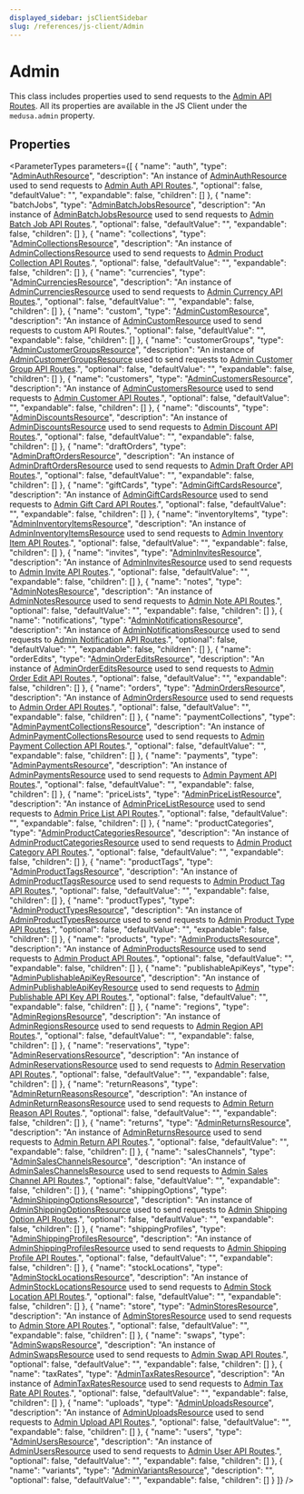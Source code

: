 ```yaml
---
displayed_sidebar: jsClientSidebar
slug: /references/js-client/Admin
---
```



# Admin

This class includes properties used to send requests to the [Admin API Routes](https://docs.medusajs.com/api/admin). All its properties
are available in the JS Client under the `medusa.admin` property.

## Properties

<ParameterTypes parameters={[
  {
    "name": "auth",
    "type": "[AdminAuthResource](js_client.AdminAuthResource.mdx)",
    "description": "An instance of [AdminAuthResource](js_client.AdminAuthResource.mdx) used to send requests to [Admin Auth API Routes](https://docs.medusajs.com/api/admin#auth).",
    "optional": false,
    "defaultValue": "",
    "expandable": false,
    "children": []
  },
  {
    "name": "batchJobs",
    "type": "[AdminBatchJobsResource](js_client.AdminBatchJobsResource.mdx)",
    "description": "An instance of [AdminBatchJobsResource](js_client.AdminBatchJobsResource.mdx) used to send requests to [Admin Batch Job API Routes](https://docs.medusajs.com/api/admin#batch-jobs).",
    "optional": false,
    "defaultValue": "",
    "expandable": false,
    "children": []
  },
  {
    "name": "collections",
    "type": "[AdminCollectionsResource](js_client.AdminCollectionsResource.mdx)",
    "description": "An instance of [AdminCollectionsResource](js_client.AdminCollectionsResource.mdx) used to send requests to [Admin Product Collection API Routes](https://docs.medusajs.com/api/admin#product-collections).",
    "optional": false,
    "defaultValue": "",
    "expandable": false,
    "children": []
  },
  {
    "name": "currencies",
    "type": "[AdminCurrenciesResource](js_client.AdminCurrenciesResource.mdx)",
    "description": "An instance of [AdminCurrenciesResource](js_client.AdminCurrenciesResource.mdx) used to send requests to [Admin Currency API Routes](https://docs.medusajs.com/api/admin#currencies\\_getcurrencies).",
    "optional": false,
    "defaultValue": "",
    "expandable": false,
    "children": []
  },
  {
    "name": "custom",
    "type": "[AdminCustomResource](js_client.AdminCustomResource.mdx)",
    "description": "An instance of [AdminCustomResource](js_client.AdminCustomResource.mdx) used to send requests to custom API Routes.",
    "optional": false,
    "defaultValue": "",
    "expandable": false,
    "children": []
  },
  {
    "name": "customerGroups",
    "type": "[AdminCustomerGroupsResource](js_client.AdminCustomerGroupsResource.mdx)",
    "description": "An instance of [AdminCustomerGroupsResource](js_client.AdminCustomerGroupsResource.mdx) used to send requests to [Admin Customer Group API Routes](https://docs.medusajs.com/api/admin#customer-groups).",
    "optional": false,
    "defaultValue": "",
    "expandable": false,
    "children": []
  },
  {
    "name": "customers",
    "type": "[AdminCustomersResource](js_client.AdminCustomersResource.mdx)",
    "description": "An instance of [AdminCustomersResource](js_client.AdminCustomersResource.mdx) used to send requests to [Admin Customer API Routes](https://docs.medusajs.com/api/admin#customers).",
    "optional": false,
    "defaultValue": "",
    "expandable": false,
    "children": []
  },
  {
    "name": "discounts",
    "type": "[AdminDiscountsResource](js_client.AdminDiscountsResource.mdx)",
    "description": "An instance of [AdminDiscountsResource](js_client.AdminDiscountsResource.mdx) used to send requests to [Admin Discount API Routes](https://docs.medusajs.com/api/admin#discounts).",
    "optional": false,
    "defaultValue": "",
    "expandable": false,
    "children": []
  },
  {
    "name": "draftOrders",
    "type": "[AdminDraftOrdersResource](js_client.AdminDraftOrdersResource.mdx)",
    "description": "An instance of [AdminDraftOrdersResource](js_client.AdminDraftOrdersResource.mdx) used to send requests to [Admin Draft Order API Routes](https://docs.medusajs.com/api/admin#draft-orders).",
    "optional": false,
    "defaultValue": "",
    "expandable": false,
    "children": []
  },
  {
    "name": "giftCards",
    "type": "[AdminGiftCardsResource](js_client.AdminGiftCardsResource.mdx)",
    "description": "An instance of [AdminGiftCardsResource](js_client.AdminGiftCardsResource.mdx) used to send requests to [Admin Gift Card API Routes](https://docs.medusajs.com/api/admin#gift-cards).",
    "optional": false,
    "defaultValue": "",
    "expandable": false,
    "children": []
  },
  {
    "name": "inventoryItems",
    "type": "[AdminInventoryItemsResource](js_client.AdminInventoryItemsResource.mdx)",
    "description": "An instance of [AdminInventoryItemsResource](js_client.AdminInventoryItemsResource.mdx) used to send requests to [Admin Inventory Item API Routes](https://docs.medusajs.com/api/admin#inventory-items).",
    "optional": false,
    "defaultValue": "",
    "expandable": false,
    "children": []
  },
  {
    "name": "invites",
    "type": "[AdminInvitesResource](js_client.AdminInvitesResource.mdx)",
    "description": "An instance of [AdminInvitesResource](js_client.AdminInvitesResource.mdx) used to send requests to [Admin Invite API Routes](https://docs.medusajs.com/api/admin#invites).",
    "optional": false,
    "defaultValue": "",
    "expandable": false,
    "children": []
  },
  {
    "name": "notes",
    "type": "[AdminNotesResource](js_client.AdminNotesResource.mdx)",
    "description": "An instance of [AdminNotesResource](js_client.AdminNotesResource.mdx) used to send requests to [Admin Note API Routes](https://docs.medusajs.com/api/admin#notes).",
    "optional": false,
    "defaultValue": "",
    "expandable": false,
    "children": []
  },
  {
    "name": "notifications",
    "type": "[AdminNotificationsResource](js_client.AdminNotificationsResource.mdx)",
    "description": "An instance of [AdminNotificationsResource](js_client.AdminNotificationsResource.mdx) used to send requests to [Admin Notification API Routes](https://docs.medusajs.com/api/admin#notifications).",
    "optional": false,
    "defaultValue": "",
    "expandable": false,
    "children": []
  },
  {
    "name": "orderEdits",
    "type": "[AdminOrderEditsResource](js_client.AdminOrderEditsResource.mdx)",
    "description": "An instance of [AdminOrderEditsResource](js_client.AdminOrderEditsResource.mdx) used to send requests to [Admin Order Edit API Routes](https://docs.medusajs.com/api/admin#order-edits).",
    "optional": false,
    "defaultValue": "",
    "expandable": false,
    "children": []
  },
  {
    "name": "orders",
    "type": "[AdminOrdersResource](js_client.AdminOrdersResource.mdx)",
    "description": "An instance of [AdminOrdersResource](js_client.AdminOrdersResource.mdx) used to send requests to [Admin Order API Routes](https://docs.medusajs.com/api/admin#orders).",
    "optional": false,
    "defaultValue": "",
    "expandable": false,
    "children": []
  },
  {
    "name": "paymentCollections",
    "type": "[AdminPaymentCollectionsResource](js_client.AdminPaymentCollectionsResource.mdx)",
    "description": "An instance of [AdminPaymentCollectionsResource](js_client.AdminPaymentCollectionsResource.mdx) used to send requests to [Admin Payment Collection API Routes](https://docs.medusajs.com/api/admin#payment-collections).",
    "optional": false,
    "defaultValue": "",
    "expandable": false,
    "children": []
  },
  {
    "name": "payments",
    "type": "[AdminPaymentsResource](js_client.AdminPaymentsResource.mdx)",
    "description": "An instance of [AdminPaymentsResource](js_client.AdminPaymentsResource.mdx) used to send requests to [Admin Payment API Routes](https://docs.medusajs.com/api/admin#payments).",
    "optional": false,
    "defaultValue": "",
    "expandable": false,
    "children": []
  },
  {
    "name": "priceLists",
    "type": "[AdminPriceListResource](js_client.AdminPriceListResource.mdx)",
    "description": "An instance of [AdminPriceListResource](js_client.AdminPriceListResource.mdx) used to send requests to [Admin Price List API Routes](https://docs.medusajs.com/api/admin#price-lists).",
    "optional": false,
    "defaultValue": "",
    "expandable": false,
    "children": []
  },
  {
    "name": "productCategories",
    "type": "[AdminProductCategoriesResource](js_client.AdminProductCategoriesResource.mdx)",
    "description": "An instance of [AdminProductCategoriesResource](js_client.AdminProductCategoriesResource.mdx) used to send requests to [Admin Product Category API Routes](https://docs.medusajs.com/api/admin#product-categories).",
    "optional": false,
    "defaultValue": "",
    "expandable": false,
    "children": []
  },
  {
    "name": "productTags",
    "type": "[AdminProductTagsResource](js_client.AdminProductTagsResource.mdx)",
    "description": "An instance of [AdminProductTagsResource](js_client.AdminProductTagsResource.mdx) used to send requests to [Admin Product Tag API Routes](https://docs.medusajs.com/api/admin#product-tags).",
    "optional": false,
    "defaultValue": "",
    "expandable": false,
    "children": []
  },
  {
    "name": "productTypes",
    "type": "[AdminProductTypesResource](js_client.AdminProductTypesResource.mdx)",
    "description": "An instance of [AdminProductTypesResource](js_client.AdminProductTypesResource.mdx) used to send requests to [Admin Product Type API Routes](https://docs.medusajs.com/api/admin#product-types).",
    "optional": false,
    "defaultValue": "",
    "expandable": false,
    "children": []
  },
  {
    "name": "products",
    "type": "[AdminProductsResource](js_client.AdminProductsResource.mdx)",
    "description": "An instance of [AdminProductsResource](js_client.AdminProductsResource.mdx) used to send requests to [Admin Product API Routes](https://docs.medusajs.com/api/admin#products).",
    "optional": false,
    "defaultValue": "",
    "expandable": false,
    "children": []
  },
  {
    "name": "publishableApiKeys",
    "type": "[AdminPublishableApiKeyResource](js_client.AdminPublishableApiKeyResource.mdx)",
    "description": "An instance of [AdminPublishableApiKeyResource](js_client.AdminPublishableApiKeyResource.mdx) used to send requests to [Admin Publishable API Key API Routes](https://docs.medusajs.com/api/admin#publishable-api-keys).",
    "optional": false,
    "defaultValue": "",
    "expandable": false,
    "children": []
  },
  {
    "name": "regions",
    "type": "[AdminRegionsResource](js_client.AdminRegionsResource.mdx)",
    "description": "An instance of [AdminRegionsResource](js_client.AdminRegionsResource.mdx) used to send requests to [Admin Region API Routes](https://docs.medusajs.com/api/admin#regions).",
    "optional": false,
    "defaultValue": "",
    "expandable": false,
    "children": []
  },
  {
    "name": "reservations",
    "type": "[AdminReservationsResource](js_client.AdminReservationsResource.mdx)",
    "description": "An instance of [AdminReservationsResource](js_client.AdminReservationsResource.mdx) used to send requests to [Admin Reservation API Routes](https://docs.medusajs.com/api/admin#reservations).",
    "optional": false,
    "defaultValue": "",
    "expandable": false,
    "children": []
  },
  {
    "name": "returnReasons",
    "type": "[AdminReturnReasonsResource](js_client.AdminReturnReasonsResource.mdx)",
    "description": "An instance of [AdminReturnReasonsResource](js_client.AdminReturnReasonsResource.mdx) used to send requests to [Admin Return Reason API Routes](https://docs.medusajs.com/api/admin#return-reasons).",
    "optional": false,
    "defaultValue": "",
    "expandable": false,
    "children": []
  },
  {
    "name": "returns",
    "type": "[AdminReturnsResource](js_client.AdminReturnsResource.mdx)",
    "description": "An instance of [AdminReturnsResource](js_client.AdminReturnsResource.mdx) used to send requests to [Admin Return API Routes](https://docs.medusajs.com/api/admin#returns).",
    "optional": false,
    "defaultValue": "",
    "expandable": false,
    "children": []
  },
  {
    "name": "salesChannels",
    "type": "[AdminSalesChannelsResource](js_client.AdminSalesChannelsResource.mdx)",
    "description": "An instance of [AdminSalesChannelsResource](js_client.AdminSalesChannelsResource.mdx) used to send requests to [Admin Sales Channel API Routes](https://docs.medusajs.com/api/admin#sales-channels).",
    "optional": false,
    "defaultValue": "",
    "expandable": false,
    "children": []
  },
  {
    "name": "shippingOptions",
    "type": "[AdminShippingOptionsResource](js_client.AdminShippingOptionsResource.mdx)",
    "description": "An instance of [AdminShippingOptionsResource](js_client.AdminShippingOptionsResource.mdx) used to send requests to [Admin Shipping Option API Routes](https://docs.medusajs.com/api/admin#shipping-options).",
    "optional": false,
    "defaultValue": "",
    "expandable": false,
    "children": []
  },
  {
    "name": "shippingProfiles",
    "type": "[AdminShippingProfilesResource](js_client.AdminShippingProfilesResource.mdx)",
    "description": "An instance of [AdminShippingProfilesResource](js_client.AdminShippingProfilesResource.mdx) used to send requests to [Admin Shipping Profile API Routes](https://docs.medusajs.com/api/admin#shipping-profiles).",
    "optional": false,
    "defaultValue": "",
    "expandable": false,
    "children": []
  },
  {
    "name": "stockLocations",
    "type": "[AdminStockLocationsResource](js_client.AdminStockLocationsResource.mdx)",
    "description": "An instance of [AdminStockLocationsResource](js_client.AdminStockLocationsResource.mdx) used to send requests to [Admin Stock Location API Routes](https://docs.medusajs.com/api/admin#stock-locations).",
    "optional": false,
    "defaultValue": "",
    "expandable": false,
    "children": []
  },
  {
    "name": "store",
    "type": "[AdminStoresResource](js_client.AdminStoresResource.mdx)",
    "description": "An instance of [AdminStoresResource](js_client.AdminStoresResource.mdx) used to send requests to [Admin Store API Routes](https://docs.medusajs.com/api/admin#store).",
    "optional": false,
    "defaultValue": "",
    "expandable": false,
    "children": []
  },
  {
    "name": "swaps",
    "type": "[AdminSwapsResource](js_client.AdminSwapsResource.mdx)",
    "description": "An instance of [AdminSwapsResource](js_client.AdminSwapsResource.mdx) used to send requests to [Admin Swap API Routes](https://docs.medusajs.com/api/admin#swaps).",
    "optional": false,
    "defaultValue": "",
    "expandable": false,
    "children": []
  },
  {
    "name": "taxRates",
    "type": "[AdminTaxRatesResource](js_client.AdminTaxRatesResource.mdx)",
    "description": "An instance of [AdminTaxRatesResource](js_client.AdminTaxRatesResource.mdx) used to send requests to [Admin Tax Rate API Routes](https://docs.medusajs.com/api/admin#tax-rates).",
    "optional": false,
    "defaultValue": "",
    "expandable": false,
    "children": []
  },
  {
    "name": "uploads",
    "type": "[AdminUploadsResource](js_client.AdminUploadsResource.mdx)",
    "description": "An instance of [AdminUploadsResource](js_client.AdminUploadsResource.mdx) used to send requests to [Admin Upload API Routes](https://docs.medusajs.com/api/admin#uploads).",
    "optional": false,
    "defaultValue": "",
    "expandable": false,
    "children": []
  },
  {
    "name": "users",
    "type": "[AdminUsersResource](js_client.AdminUsersResource.mdx)",
    "description": "An instance of [AdminUsersResource](js_client.AdminUsersResource.mdx) used to send requests to [Admin User API Routes](https://docs.medusajs.com/api/admin#users).",
    "optional": false,
    "defaultValue": "",
    "expandable": false,
    "children": []
  },
  {
    "name": "variants",
    "type": "[AdminVariantsResource](js_client.AdminVariantsResource.mdx)",
    "description": "",
    "optional": false,
    "defaultValue": "",
    "expandable": false,
    "children": []
  }
]} />
